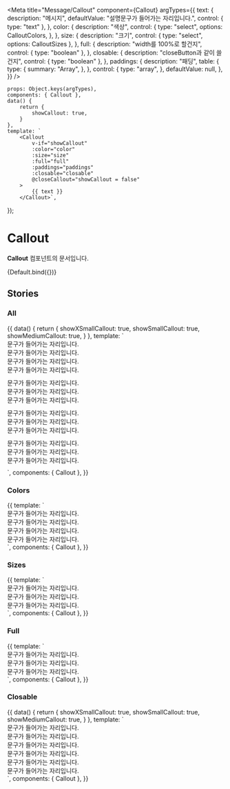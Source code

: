 
<Meta
  title="Message/Callout"
  component={Callout}
  argTypes={{
    text: {
      description: "메시지",
      defaultValue: "설명문구가 들어가는 자리입니다.",
      control: {
        type: "text"
      },
    },
    color: {
      description: "색상",
      control: {
        type: "select",
        options: CalloutColors,
      },
    },
    size: {
      description: "크기",
      control: {
        type: "select",
        options: CalloutSizes
      },
    },
    full: {
      description: "width를 100%로 할건지",
      control: {
        type: "boolean"
      },
    },
    closable: {
      description: "closeButton과 같이 쓸건지",
      control: {
        type: "boolean"
      },
    },
    paddings: {
      description: "패딩",
      table: {
        type: {
          summary: "Array",
        },
      },
      control: {
        type: "array",
      },
      defaultValue: null,
    },
  }}
/>

    props: Object.keys(argTypes),
    components: { Callout },
    data() {
        return {
            showCallout: true,
        }
    },
    template: `
        <Callout
            v-if="showCallout"
            :color="color"
			:size="size"
            :full="full"
            :paddings="paddings"
            :closable="closable"
            @closeCallout="showCallout = false"
        >
            {{ text }}
        </Callout>`,
});

# Callout

**Callout** 컴포넌트의 문서입니다.

<Story name="Default" height="100px">
  {Default.bind({})}
</Story>

<ArgsTable story="Default" />

## Stories

### All

<Canvas>
  <Story name="All">
    {{
        data() {
            return {
                showXSmallCallout: true,
                showSmallCallout: true,
                showMediumCallout: true,
            }
        },
        template: `
        <div>
            <div style="margin-bottom: 10px">
                <div>
                    <Callout color='info'>문구가 들어가는 자리입니다.</Callout>
                </div>
                <div>
                    <Callout color='accent'>문구가 들어가는 자리입니다.</Callout>
                </div>
                <div>
                    <Callout color='success'>문구가 들어가는 자리입니다.</Callout>
                </div>
                <div>
                    <Callout color='primary'>문구가 들어가는 자리입니다.</Callout>
                </div>
            </div>
            <div style="margin-bottom: 10px">
                <div>
                    <Callout size="xsmall">문구가 들어가는 자리입니다.</Callout>
                </div>
                <div>
                    <Callout size="small">문구가 들어가는 자리입니다.</Callout>
                </div>
                <div>
                    <Callout size="medium">문구가 들어가는 자리입니다.</Callout>
                </div>
            </div>
            <div style="margin-bottom: 10px">
                <div>
                    <Callout size="xsmall" full>문구가 들어가는 자리입니다.</Callout>
                </div>
                <div>
                    <Callout size="small" full>문구가 들어가는 자리입니다.</Callout>
                </div>
                <div>
                    <Callout size="medium" full>문구가 들어가는 자리입니다.</Callout>
                </div>
            </div>
            <div style="margin-bottom: 10px">
                <div>
                    <Callout v-if="showXSmallCallout" size="xsmall" closable @closeCallout="showXSmallCallout = false">문구가 들어가는 자리입니다.</Callout>
                </div>
                <div>
                    <Callout v-if="showSmallCallout" size="small" closable @closeCallout="showSmallCallout = false">문구가 들어가는 자리입니다.</Callout>
                </div>
                <div>
                    <Callout v-if="showMediumCallout" size="medium" closable @closeCallout="showMediumCallout = false">문구가 들어가는 자리입니다.</Callout>
                </div>
            </div>
        </div>
            `,
      components: { Callout },
    }}
  </Story>
</Canvas>

### Colors

<Canvas>
    <Story name="Colors" height="100px">
    {{
        template: `
            <div>
                <div>
                    <Callout color='info'>문구가 들어가는 자리입니다.</Callout>
                </div>
                <div>
                    <Callout color='accent'>문구가 들어가는 자리입니다.</Callout>
                </div>
                <div>
                    <Callout color='success'>문구가 들어가는 자리입니다.</Callout>
                </div>
                <div>
                    <Callout color='primary'>문구가 들어가는 자리입니다.</Callout>
                </div>
            </div>
            `,
        components: { Callout },
    }}
    </Story>
</Canvas>

### Sizes

<Canvas>
    <Story name="Sizes" height="100px">
    {{
        template: `
            <div>
                <div>
                    <Callout size="xsmall">문구가 들어가는 자리입니다.</Callout>
                </div>
                <div>
                    <Callout size="small">문구가 들어가는 자리입니다.</Callout>
                </div>
                <div>
                    <Callout size="medium">문구가 들어가는 자리입니다.</Callout>
                </div>
            </div>
            `,
        components: { Callout },
    }}
    </Story>
</Canvas>

### Full

<Canvas>
    <Story name="Full" height="100px">
    {{
        template: `
            <div>
                <div>
                    <Callout size="xsmall" full>문구가 들어가는 자리입니다.</Callout>
                </div>
                <div>
                    <Callout size="small" full>문구가 들어가는 자리입니다.</Callout>
                </div>
                <div>
                    <Callout size="medium" full>문구가 들어가는 자리입니다.</Callout>
                </div>
            </div>
            `,
        components: { Callout },
    }}
    </Story>
</Canvas>

### Closable

<Canvas>
    <Story name="Closable" height="100px">
    {{
        data() {
            return {
                showXSmallCallout: true,
                showSmallCallout: true,
                showMediumCallout: true,
            }
        },
        template: `
            <div>
                <div>
                    <Callout v-if="showXSmallCallout" size="xsmall" closable @closeCallout="showXSmallCallout = false">문구가 들어가는 자리입니다.</Callout>
                </div>
                <div>
                    <Callout v-if="showSmallCallout" size="small" closable @closeCallout="showSmallCallout = false">문구가 들어가는 자리입니다.</Callout>
                </div>
                <div>
                    <Callout v-if="showMediumCallout" size="medium" closable @closeCallout="showMediumCallout = false">문구가 들어가는 자리입니다.</Callout>
                </div>
                <div>
                    <Callout v-if="showXSmallCallout" size="xsmall" full closable @closeCallout="showXSmallCallout = false">문구가 들어가는 자리입니다.</Callout>
                </div>
                <div>
                    <Callout v-if="showSmallCallout" size="small" full closable @closeCallout="showSmallCallout = false">문구가 들어가는 자리입니다.</Callout>
                </div>
                <div>
                    <Callout v-if="showMediumCallout" size="medium" full closable @closeCallout="showMediumCallout = false">문구가 들어가는 자리입니다.</Callout>
                </div>
            </div>
            `,
        components: { Callout },
    }}
    </Story>
</Canvas>

